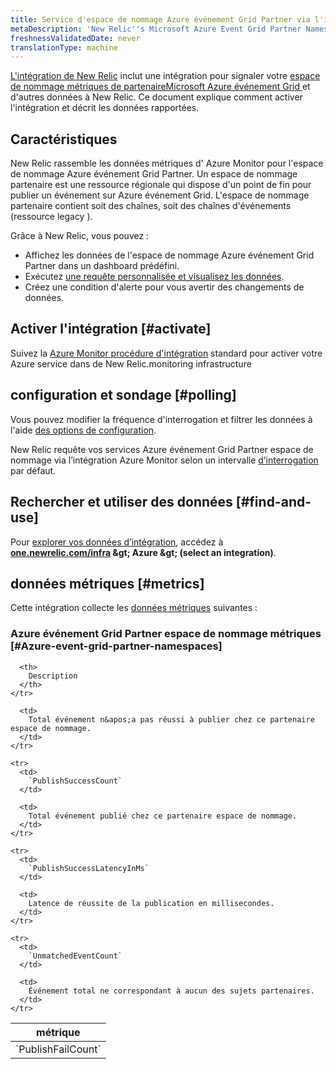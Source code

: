 ```yaml
---
title: Service d'espace de nommage Azure événement Grid Partner via l'intégration Azure Monitor
metaDescription: 'New Relic''s Microsoft Azure Event Grid Partner Namespaces integration: what data it reports and how to enable it.'
freshnessValidatedDate: never
translationType: machine
---
```


[L&apos;intégration de New Relic](/docs/infrastructure/introduction-infra-monitoring) inclut une intégration pour signaler votre [espace de nommage métriques de partenaireMicrosoft Azure événement Grid ](https://learn.microsoft.com/en-us/azure/event-grid/partner-events-overview-for-partners)et d&apos;autres données à New Relic. Ce document explique comment activer l&apos;intégration et décrit les données rapportées.

## Caractéristiques

New Relic rassemble les données métriques d&apos; Azure Monitor pour l&apos;espace de nommage Azure événement Grid Partner. Un espace de nommage partenaire est une ressource régionale qui dispose d&apos;un point de fin pour publier un événement sur Azure événement Grid. L&apos;espace de nommage partenaire contient soit des chaînes, soit des chaînes d&apos;événements (ressource legacy ).

Grâce à New Relic, vous pouvez :

* Affichez les données de l&apos;espace de nommage Azure événement Grid Partner dans un dashboard prédéfini.
* Exécutez [une requête personnalisée et visualisez les données](/docs/infrastructure/integrations-getting-started/getting-started/use-integration-data-new-relic-insights).
* Créez une condition d&apos;alerte pour vous avertir des changements de données.

## Activer l&apos;intégration [#activate]

Suivez la [Azure Monitor procédure d&apos;intégration](/docs/infrastructure/microsoft-azure-integrations/azure-integrations-list/azure-monitor) standard pour activer votre Azure service dans de New Relic.monitoring infrastructure

## configuration et sondage [#polling]

Vous pouvez modifier la fréquence d&apos;interrogation et filtrer les données à l&apos;aide [des options de configuration](/docs/infrastructure/microsoft-azure-integrations/azure-integrations-list/azure-monitor/#settings).

New Relic requête vos services Azure événement Grid Partner espace de nommage via l’intégration Azure Monitor selon un intervalle [d’interrogation](/docs/infrastructure/microsoft-azure-integrations/azure-integrations-list/azure-monitor/#settings) par défaut.

## Rechercher et utiliser des données [#find-and-use]

Pour [explorer vos données d’intégration](/docs/infrastructure/integrations/find-use-infrastructure-integration-data), accédez à <DNT>**[one.newrelic.com/infra](https://one.newrelic.com/infra) &amp;gt; Azure &amp;gt; (select an integration)**</DNT>.

## données métriques [#metrics]

Cette intégration collecte les [données métriques](/docs/infrastructure/integrations-getting-started/getting-started/understand-integration-data-data-types#metric) suivantes :

### Azure événement Grid Partner espace de nommage métriques [#Azure-event-grid-partner-namespaces]

<table>
  <thead>
    <tr>
      <th style={{ width: "300px" }}>
        métrique
      </th>

      <th>
        Description
      </th>
    </tr>
  </thead>

  <tbody>
    <tr>
      <td>
        `PublishFailCount`
      </td>

      <td>
        Total événement n&apos;a pas réussi à publier chez ce partenaire espace de nommage.
      </td>
    </tr>

    <tr>
      <td>
        `PublishSuccessCount`
      </td>

      <td>
        Total événement publié chez ce partenaire espace de nommage.
      </td>
    </tr>

    <tr>
      <td>
        `PublishSuccessLatencyInMs`
      </td>

      <td>
        Latence de réussite de la publication en millisecondes.
      </td>
    </tr>

    <tr>
      <td>
        `UnmatchedEventCount`
      </td>

      <td>
        Événement total ne correspondant à aucun des sujets partenaires.
      </td>
    </tr>
  </tbody>
</table>